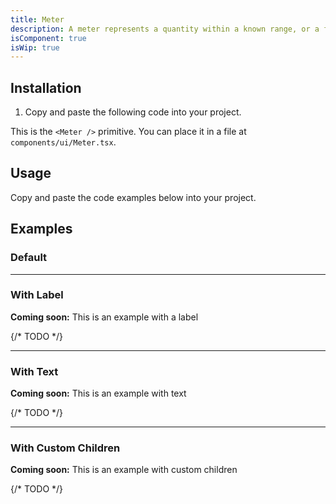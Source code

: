 ```yaml
---
title: Meter
description: A meter represents a quantity within a known range, or a fractional value.
isComponent: true
isWip: true
---
```


## Installation

1. Copy and paste the following code into your project.

This is the `<Meter />` primitive. You can place it in a file at `components/ui/Meter.tsx`.

## Usage

Copy and paste the code examples below into your project.

<ComponentSource src="../../packages/ui/src/Meter.tsx" />

## Examples

### Default

<ComponentExample name="Meter" story="default" />

---

### With Label

**Coming soon:** This is an example with a label

{/* TODO */}

---

### With Text

**Coming soon:** This is an example with text

{/* TODO */}

---

### With Custom Children

**Coming soon:** This is an example with custom children

{/* TODO */}
